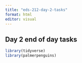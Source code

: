 ```yaml
---
title: "eds-212-day-2-tasks"
format: html
editor: visual
---
```


## Day 2 end of day tasks

```r
library(tidyverse)
library(palmerpenguins)
```
